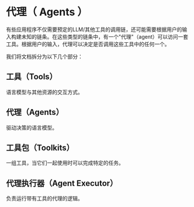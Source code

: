 # 代理（ Agents ）

有些应用程序不仅需要预定的LLM/其他工具的调用链，还可能需要根据用户的输入构建未知的链条。在这些类型的链条中，有一个"代理"（agent）可以访问一套工具。根据用户的输入，代理可以决定是否调用这些工具中的任何一个。

我们将文档拆分为以下几个部分：

## 工具（Tools）

语言模型与其他资源的交互方式。

## 代理（Agents）

驱动决策的语言模型。

## 工具包（Toolkits）

一组工具，当它们一起使用时可以完成特定的任务。

## 代理执行器（Agent Executor）

负责运行带有工具的代理的逻辑。